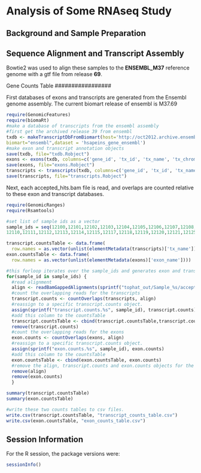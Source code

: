 Analysis of Some RNAseq Study
=============================

Background and Sample Preparation
---------------------------------


Sequence Alignment and Transcript Assembly
------------------------------------------
Bowtie2 was used to align these samples to the **ENSEMBL_M37** reference genome with a gtf file from release **69**.  
  

Gene Counts Table
#################

First databases of exons and transcripts are generated from the Ensembl genome assembly.  The current biomart release of ensembl is M37.69

```r
require(GenomicFeatures)
require(biomaRt)
#make a database of transcripts from the ensembl assembly
#first get the archived release 39 from ensembl
txdb <- makeTranscriptDbFromBiomart(host='http://oct2012.archive.ensembl.org/',
biomart="ensembl",dataset = 'hsapeins_gene_ensembl')
#make exon and transcript annotation objects
save(txdb, file="txdb.Robject")
exons <- exons(txdb, columns=c('gene_id', 'tx_id', 'tx_name', 'tx_chrom', 'tx_strand', 'exon_id', 'exon_name', 'cds_id', 'cds_name', 'cds_chrom', 'cds_strand', 'exon_rank'))
save(exons, file="exons.Robject")
transcripts <- transcripts(txdb, columns=c('gene_id', 'tx_id', 'tx_name', 'exon_id', 'exon_name', 'exon_chrom', 'exon_strand', 'cds_id', 'cds_name', 'cds_chrom', 'cds_strand', 'exon_rank'))
save(transcripts, file="transcripts.Robject")
```

Next, each accepted_hits.bam file is read, and overlaps are counted relative to these exon and transcript databases.

```r
require(GenomicRanges)
require(Rsamtools)

#set list of sample ids as a vector
sample_ids = seq(12100,12101,12102,12103,12104,12105,12106,12107,12108,12109
12110,12111,12112,12113,12114,12115,12117,12118,12119,12120,12121,12125,12126,12127,12128)

transcript.countsTable <- data.frame(
  row.names = as.vector(unlist(elementMetadata(transcripts)['tx_name'])))
exon.countsTable <- data.frame(
  row.names = as.vector(unlist(elementMetadata(exons)['exon_name'])))

#this forloop iterates over the sample_ids and generates exon and transcript counts for each sample_id
for(sample_id in sample_ids) {
  #read alignment
  align <- readBamGappedAlignments(sprintf("tophat_out/Sample_%s/accepted_hits.bam", sample_id))
  #count the overlapping reads for the transcripts
  transcript.counts <- countOverlaps(transcripts, align)
  #reassign to a specific transcript.counts object.
  assign(sprintf("transcript.counts.%s", sample_id), transcript.counts)
  #add this column to the countsTable
  transcript.countsTable <- cbind(transcript.countsTable,transcript.counts)
  remove(transcript.counts)
  #count the overlapping reads for the exons
  exon.counts <- countOverlaps(exons, align)
  #reassign to a specific transcript.counts object.
  assign(sprintf("exon.counts.%s", sample_id), exon.counts)
  #add this column to the countsTable
  exon.countsTable <- cbind(exon.countsTable, exon.counts)  
  #remove the align, transcript.counts and exon.counts objects for the next loop
  remove(align)
  remove(exon.counts)
  }

summary(transcript.countsTable)
summary(exon.countsTable)

#write these two counts tables to csv files.
write.csv(transcript.countsTable, "transcript_counts_table.csv")
write.csv(exon.countsTable, "exon_counts_table.csv")
```

Session Information
-------------------

For the R session, the package versions were:
```r
sessionInfo()
```
